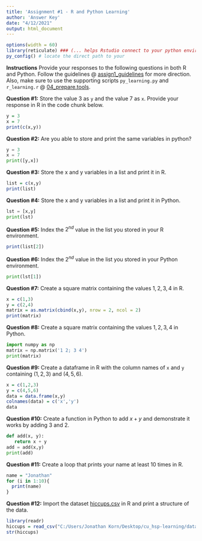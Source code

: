 ---
title: 'Assignment #1 - R and Python Learning'
author: 'Answer Key'
date: "4/12/2021"
output: html_document
---

```{r message=FALSE, warning=FALSE, include=FALSE}
options(width = 60)
library(reticulate) ### (... helps Rstudio connect to your python enviroment.)
py_config() # locate the direct path to your 

```

**Instructions** Provide your responses to the following questions in both R and Python. 
Follow the guidelines @  [assign1_guidelines](https://github.com/jkorn81/cu-hsp-learning/tree/main/assignments/assignment1) for more direction.
Also, make sure to use the supporting scripts `py_learning.py` and `r_learning.r` @ [04_prepare.tools](https://github.com/jkorn81/cu-hsp-learning/tree/main/04_prepare.tools).


**Question #1:** Store the value 3 as `y` and the value 7 as `x`. 
Provide your response in R in the code chunk below. 

```{r}
y = 3
x = 7
print(c(x,y))
```

**Question #2:** Are you able to store and print the same variables in python?

```{python}
y = 3
x = 7
print([y,x])
```

**Question #3:** Store the x and y variables in a list and print it in R. 

```{r}
list = c(x,y)
print(list)
```

**Question #4:** Store the x and y variables in a list and print it in Python. 

```{python}
lst = [x,y]
print(lst)
```

**Question #5:** Index the $2^{nd}$ value in the list you stored in your R environment.

```{r}
print(list[2])
```

**Question #6:** Index the $2^{nd}$ value in the list you stored in your Python environment.

```{python}
print(lst[1])
```

**Question #7:** Create a square matrix containing the values $1,2,3,4$ in R. 

```{r}
x = c(1,3)
y = c(2,4)
matrix = as.matrix(cbind(x,y), nrow = 2, ncol = 2) 
print(matrix)
```

**Question #8:** Create a square matrix containing the values $1,2,3,4$ in Python. 

```{python}
import numpy as np 
matrix = np.matrix('1 2; 3 4')
print(matrix)
```

**Question #9:** Create a dataframe in R with the column names of `x` and `y` containing $(1,2,3)$ and $(4,5,6)$.

```{r}
x = c(1,2,3)
y = c(4,5,6)
data = data.frame(x,y)
colnames(data) = c('x','y')
data
```

**Question #10:** Create a function in Python to add $x+y$ and demonstrate it works by adding $3$ and $2$.

```{python}
def add(x, y): 
   return x + y
add = add(x,y) 
print(add)
```

**Question #11:** Create a loop that prints your name at least 10 times in R. 

```{r}
name = "Jonathan"
for (i in 1:10){
  print(name) 
}
```

**Question #12:** Import the dataset [hiccups.csv](https://github.com/jkorn81/cu-hsp-learning/blob/main/data/Hiccups.csv) in R and print a structure of the data. 

```{r}
library(readr)
hiccups = read_csv("C:/Users/Jonathan Korn/Desktop/cu_hsp-learning/data/Hiccups.csv")
str(hiccups)
```

